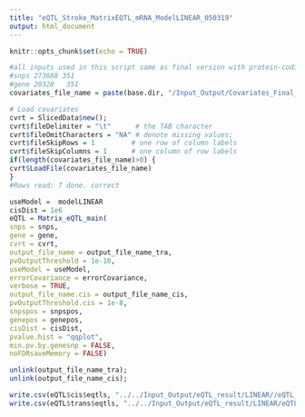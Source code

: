 ```yaml
---
title: "eQTL_Stroke_MatrixEQTL_mRNA_ModelLINEAR_050319"
output: html_document
---
```


```r
knitr::opts_chunk$set(echo = TRUE)
```


```r
#all inputs used in this script same as final version with protein-coding genes to have eQTL with ModelLINEAR
#snps 273688 351
#gene 20328   351
covariates_file_name = paste(base.dir, "/Input_Output/Covariates_Final_NO_Subtype.txt", sep="")
```

```r
# Load covariates
cvrt = SlicedData$new();
cvrt$fileDelimiter = "\t"      # the TAB character
cvrt$fileOmitCharacters = "NA" # denote missing values;
cvrt$fileSkipRows = 1         # one row of column labels
cvrt$fileSkipColumns = 1      # one column of row labels
if(length(covariates_file_name)>0) {
cvrt$LoadFile(covariates_file_name)
}
#Rows read: 7 done. correct
```


```r
useModel =  modelLINEAR
cisDist = 1e6
eQTL = Matrix_eQTL_main(
snps = snps, 
gene = gene, 
cvrt = cvrt,
output_file_name = output_file_name_tra,
pvOutputThreshold = 1e-10,
useModel = useModel, 
errorCovariance = errorCovariance, 
verbose = TRUE, 
output_file_name.cis = output_file_name_cis,
pvOutputThreshold.cis = 1e-8,
snpspos = snpspos, 
genepos = genepos,
cisDist = cisDist,
pvalue.hist = "qqplot",
min.pv.by.genesnp = FALSE,
noFDRsaveMemory = FALSE)

unlink(output_file_name_tra);
unlink(output_file_name_cis);
```
```r
write.csv(eQTL$cis$eqtls, "../../Input_Output/eQTL_result/LINEAR//eQTL_cis_1e6_small.csv")
write.csv(eQTL$trans$eqtls, "../../Input_Output/eQTL_result/LINEAR/eQTL_trans_1e6_small.csv")
```
